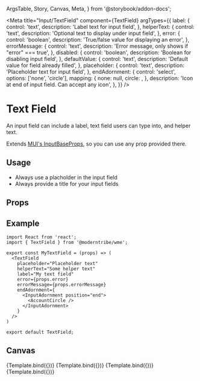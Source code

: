   ArgsTable,
  Story,
  Canvas,
  Meta,
} from '@storybook/addon-docs';

<Meta
  title="Input/TextField"
  component={TextField}
  argTypes={{
    label: {
      control: 'text',
      description: 'Label text for input field',
    },
    helperText: {
      control: 'text',
      description: 'Optional text to display under input field',
    },
    error: {
      control: 'boolean',
      description: 'True/false value for displaying an error',
    },
    errorMessage: {
      control: 'text',
      description: 'Error message, only shows if "error" === true',
    },
    disabled: {
      control: 'boolean',
      description: 'Boolean for disabling input field',
    },
    defaultValue: {
      control: 'text',
      description: 'Default value for field already filled',
    },
    placeholder: {
      control: 'text',
      description: 'Placeholder text for input field',
    },
    endAdornment: {
      control: 'select',
      options: ['none', 'circle'],
      mapping: {
        none: null,
        circle: <InputAdornment position="end"><AccountCircle /></InputAdornment>,
      },
      description: 'Icon at end of input field. Can accept any icon',
    },
  }}
/>


# Text Field
An input field can include a label, text field users can type into, and helper text.

Extends <a href="https://mui.com/material-ui/api/input-base/" target="blank">MUI's InputBaseProps</a>, so you can use any prop provided there.

## Usage
- Always use a placholder in the input field
- Always provide a title for your input fields

## Props
<ArgsTable story="." />

## Example
```
import React from 'react';
import { TextField } from '@moderntribe/wme';

export const MyTextField = (props) => (
  <TextField
    placeholder="Placeholder text"
    helperText="Some helper text"
    label="My text field"
    error={props.error}
    errorMessage={props.errorMessage}
    endAdornment={
      <InputAdornment position="end">
        <AccountCircle />
      </InputAdornment>
    }
  />
)

export default TextField;
```

## Canvas
<Canvas>
  <Story
    name="TextFieldBase"
    args={{
      placeholder: 'Weep; for not all tears are an evil.',
      label: 'Label Text',
      helperText: 'Helper Text lorem ipsum dolors et amit sectur.',
    }}
  >
    {Template.bind({})}
  </Story>
  <Story
    name="TextFieldFilled"
    args={{
      defaultValue: 'Weep; for not all tears are an evil.',
    }}
  >
    {Template.bind({})}
  </Story>
  <Story
    name="TextFieldError"
    args={{
      error: true,
      defaultValue: 'Weep; for not all tears are an evil.',
    }}
  >
    {Template.bind({})}
  </Story>
  <Story
    name="TextFieldDisabled"
    args={{
      disabled: true,
      defaultValue: 'Weep; for not all tears are an evil.',
    }}
  >
    {Template.bind({})}
  </Story>
</Canvas>
